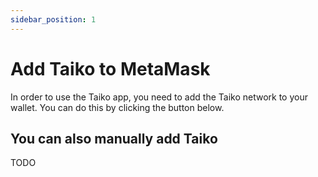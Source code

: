 ```yaml
---
sidebar_position: 1
---
```



# Add Taiko to MetaMask

In order to use the Taiko app, you need to add the Taiko network to your wallet. You can do this by clicking the button below.

<AddEthereumChainButton buttonText="Add Taiko L1 to MetaMask" />
<AddEthereumChainButton buttonText="Add Taiko L2 to MetaMask" />

## You can also manually add Taiko

TODO
